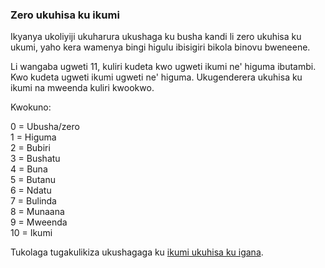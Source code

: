 ### Zero ukuhisa ku ikumi

Ikyanya ukoliyiji ukuharura ukushaga ku busha kandi li zero ukuhisa ku ukumi, yaho kera wamenya bingi higulu ibisigiri bikola binovu bweneene.

Li wangaba ugweti 11, kuliri kudeta kwo ugweti ikumi ne' higuma ibutambi. Kwo kudeta ugweti ikumi ugweti ne' higuma. Ukugenderera ukuhisa ku ikumi na mweenda kuliri kwookwo.

Kwokuno:

0 = Ubusha/zero  
1 = Higuma  
2 = Bubiri  
3 = Bushatu  
4 = Buna  
5 = Butanu  
6 = Ndatu  
7 = Bulinda  
8 = Munaana  
9 = Mweenda  
10 = Ikumi

Tukolaga tugakulikiza ukushagaga ku [ikumi ukuhisa ku igana](./ikumi-ku-igana).
